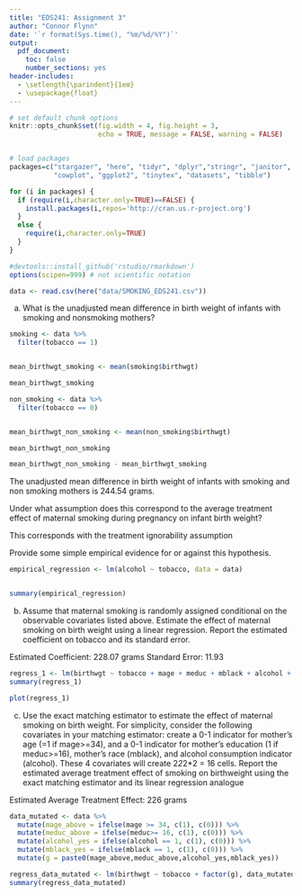 ```yaml
---
title: "EDS241: Assignment 3"
author: "Connor Flynn"
date: '`r format(Sys.time(), "%m/%d/%Y")`'
output: 
  pdf_document:
    toc: false
    number_sections: yes
header-includes:
  - \setlength{\parindent}{1em}
  - \usepackage{float}
--- 
```

  
``` r

# set default chunk options
knitr::opts_chunk$set(fig.width = 4, fig.height = 3, 
                      echo = TRUE, message = FALSE, warning = FALSE)


# load packages
packages=c("stargazer", "here", "tidyr", "dplyr","stringr", "janitor", 
           "cowplot", "ggplot2", "tinytex", "datasets", "tibble")

for (i in packages) {
  if (require(i,character.only=TRUE)==FALSE) {
    install.packages(i,repos='http://cran.us.r-project.org')
  }
  else {
    require(i,character.only=TRUE)
  }
}

#devtools::install_github('rstudio/rmarkdown')
options(scipen=999) # not scientific notation


```


```r
data <- read.csv(here("data/SMOKING_EDS241.csv"))
```



a) What is the unadjusted mean difference in birth weight of infants with smoking and nonsmoking mothers?


```r
smoking <- data %>% 
  filter(tobacco == 1)


mean_birthwgt_smoking <- mean(smoking$birthwgt)

mean_birthwgt_smoking
```


```r
non_smoking <- data %>% 
  filter(tobacco == 0)


mean_birthwgt_non_smoking <- mean(non_smoking$birthwgt)

mean_birthwgt_non_smoking
```

```r
mean_birthwgt_non_smoking - mean_birthwgt_smoking
```

The unadjusted mean difference in birth weight of infants with smoking and non smoking mothers is 244.54 grams.


Under what assumption does this correspond to the average treatment effect of maternal smoking during pregnancy on infant birth weight? 

This corresponds with the treatment ignorability assumption


Provide some simple empirical evidence for or against this hypothesis.

```r
empirical_regression <- lm(alcohol ~ tobacco, data = data)


summary(empirical_regression)
```




b) Assume that maternal smoking is randomly assigned conditional on the observable
covariates listed above. Estimate the effect of maternal smoking on birth weight using a linear
regression. Report the estimated coefficient on tobacco and its standard error.


Estimated Coefficient: 228.07 grams
Standard Error: 11.93

```r
regress_1 <- lm(birthwgt ~ tobacco + mage + meduc + mblack + alcohol + first + diabete + anemia, data = data)
summary(regress_1)
```

```r
plot(regress_1)
```



c) Use the exact matching estimator to estimate the effect of maternal smoking on birth weight.
For simplicity, consider the following covariates in your matching estimator: create a 0-1
indicator for mother's age (=1 if mage>=34), and a 0-1 indicator for mother's education (1 if
meduc>=16), mother's race (mblack), and alcohol consumption indicator (alcohol). These 4
covariates will create 2*2*2*2 = 16 cells. Report the estimated average treatment effect of
smoking on birthweight using the exact matching estimator and its linear regression analogue 


Estimated Average Treatment Effect: 226 grams


```r
data_mutated <- data %>%
  mutate(mage_above = ifelse(mage >= 34, c(1), c(0))) %>% 
  mutate(meduc_above = ifelse(meduc>= 16, c(1), c(0))) %>% 
  mutate(alcohol_yes = ifelse(alcohol == 1, c(1), c(0))) %>% 
  mutate(mblack_yes = ifelse(mblack == 1, c(1), c(0))) %>% 
  mutate(g = paste0(mage_above,meduc_above,alcohol_yes,mblack_yes))

regress_data_mutated <- lm(birthwgt ~ tobacco + factor(g), data_mutated)
summary(regress_data_mutated)

```


